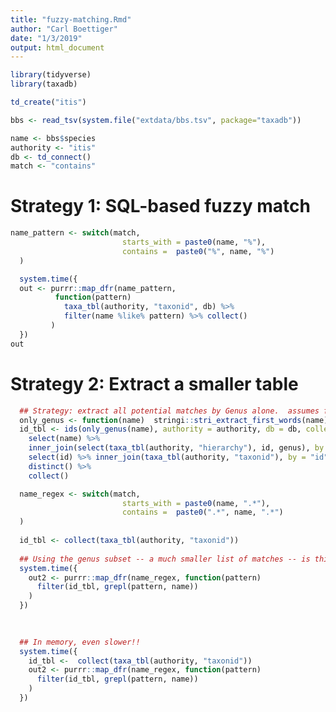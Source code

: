 ```yaml
---
title: "fuzzy-matching.Rmd"
author: "Carl Boettiger"
date: "1/3/2019"
output: html_document
---
```



```r
library(tidyverse)
library(taxadb)
```

```r
td_create("itis")
```


```r
bbs <- read_tsv(system.file("extdata/bbs.tsv", package="taxadb"))

```



```r
name <- bbs$species
authority <- "itis"
db <- td_connect()
match <- "contains"
```


# Strategy 1: SQL-based fuzzy match

```r
name_pattern <- switch(match,
                         starts_with = paste0(name, "%"),
                         contains =  paste0("%", name, "%")
  )

  system.time({
  out <- purrr::map_dfr(name_pattern,
          function(pattern)
            taxa_tbl(authority, "taxonid", db) %>%
            filter(name %like% pattern) %>% collect()
         )
  })
out
```


# Strategy 2: Extract a smaller table

```r
  ## Strategy: extract all potential matches by Genus alone.  assumes first name is a genus name!
  only_genus <- function(name)  stringi::stri_extract_first_words(name)
  id_tbl <- ids(only_genus(name), authority = authority, db = db, collect = FALSE) %>%
    select(name) %>%
    inner_join(select(taxa_tbl(authority, "hierarchy"), id, genus), by = c(name = "genus")) %>%
    select(id) %>% inner_join(taxa_tbl(authority, "taxonid"), by = "id") %>%
    distinct() %>%
    collect()

  name_regex <- switch(match,
                         starts_with = paste0(name, ".*"),
                         contains =  paste0(".*", name, ".*")
  )
  
  id_tbl <- collect(taxa_tbl(authority, "taxonid"))
  
  ## Using the genus subset -- a much smaller list of matches -- is this good or bad?
  system.time({
    out2 <- purrr::map_dfr(name_regex, function(pattern)
      filter(id_tbl, grepl(pattern, name))
    )
  })
  
  

```



```r
  ## In memory, even slower!! 
  system.time({
    id_tbl <-  collect(taxa_tbl(authority, "taxonid"))
    out2 <- purrr::map_dfr(name_regex, function(pattern)
      filter(id_tbl, grepl(pattern, name))
    )
  })

```
